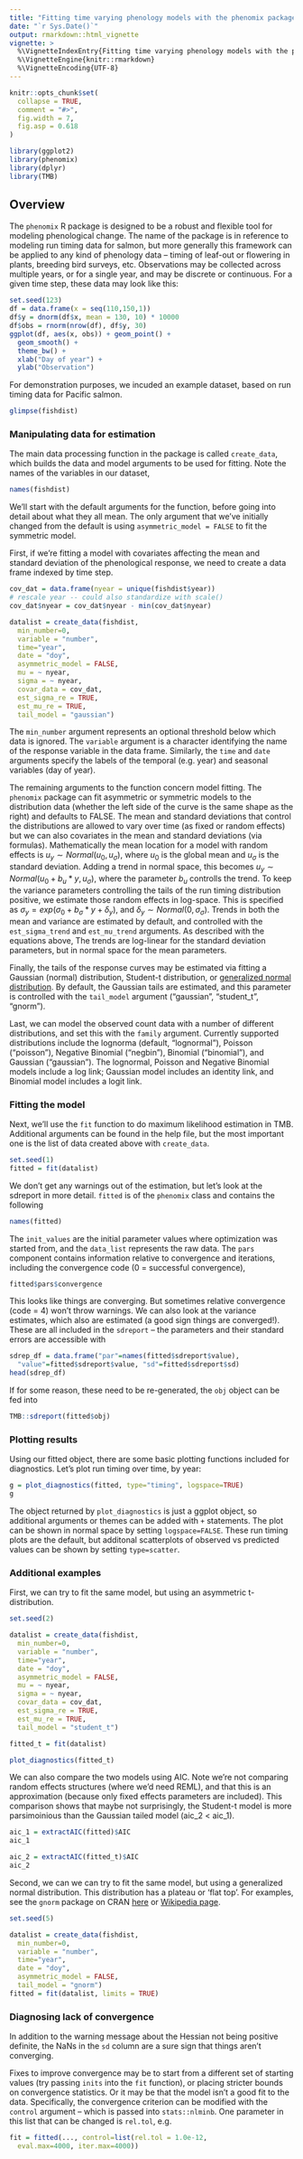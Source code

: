 ```yaml
---
title: "Fitting time varying phenology models with the phenomix package"
date: "`r Sys.Date()`"
output: rmarkdown::html_vignette
vignette: >
  %\VignetteIndexEntry{Fitting time varying phenology models with the phenomix package}
  %\VignetteEngine{knitr::rmarkdown}
  %\VignetteEncoding{UTF-8}
---
```


```r
knitr::opts_chunk$set(
  collapse = TRUE,
  comment = "#>",
  fig.width = 7,
  fig.asp = 0.618
)
```

```r
library(ggplot2)
library(phenomix)
library(dplyr)
library(TMB)
```

## Overview

The `phenomix` R package is designed to be a robust and flexible tool for modeling phenological change. The name of the package is in reference to modeling run timing data for salmon, but more generally this framework can be applied to any kind of phenology data -- timing of leaf-out or flowering in plants, breeding bird surveys, etc. Observations may be collected across multiple years, or for a single year, and may be discrete or continuous. For a given time step, these data may look like this:

```r
set.seed(123)
df = data.frame(x = seq(110,150,1))
df$y = dnorm(df$x, mean = 130, 10) * 10000
df$obs = rnorm(nrow(df), df$y, 30)
ggplot(df, aes(x, obs)) + geom_point() + 
  geom_smooth() + 
  theme_bw() + 
  xlab("Day of year") + 
  ylab("Observation")
```

For demonstration purposes, we incuded an example dataset, based on run timing data for Pacific salmon.

```r
glimpse(fishdist)
```

### Manipulating data for estimation

The main data processing function in the package is called `create_data`, which builds the data and model arguments to be used for fitting. Note the names of the variables in our dataset, 

```r
names(fishdist)
```

We'll start with the default arguments for the function, before going into detail about what they all mean. The only argument that we've initially changed from the default is using `asymmetric_model = FALSE` to fit the symmetric model.

First, if we're fitting a model with covariates affecting the mean and standard deviation of the phenological response, we need to create a data frame indexed by time step.  

```r
cov_dat = data.frame(nyear = unique(fishdist$year))
# rescale year -- could also standardize with scale()
cov_dat$nyear = cov_dat$nyear - min(cov_dat$nyear) 
```


```r
datalist = create_data(fishdist, 
  min_number=0, 
  variable = "number", 
  time="year", 
  date = "doy",
  asymmetric_model = FALSE, 
  mu = ~ nyear,
  sigma = ~ nyear,
  covar_data = cov_dat,
  est_sigma_re = TRUE,
  est_mu_re = TRUE,
  tail_model = "gaussian")
```

The `min_number` argument represents an optional threshold below which data is ignored. The `variable` argument is a character identifying the name of the response variable in the data frame. Similarly, the `time` and `date` arguments specify the labels of the temporal (e.g. year) and seasonal variables (day of year).

The remaining arguments to the function concern model fitting. The `phenomix` package can fit asymmetric or symmetric models to the distribution data (whether the left side of the curve is the same shape as the right) and defaults to FALSE. The mean and standard deviations that control the distributions are allowed to vary over time (as fixed or random effects) but we can also covariates in the mean and standard deviations (via formulas). 
Mathematically the mean location for a model with random effects is $u_y \sim Normal(u_0, u_{\sigma})$, where $u_0$ is the global mean and $u_{\sigma}$ is the standard deviation. Adding a trend in normal space, this becomes $u_y \sim Normal(u_0 + b_u*y, u_{\sigma})$, where the parameter $b_u$ controlls the trend. To keep the variance parameters controlling the tails of the run timing distribution positive, we estimate those random effects in log-space. This is specified as $\sigma_y = exp(\sigma_0 + b_{\sigma}*y + \delta_{y})$, and $\delta_{y} \sim Normal(0, \sigma_{\sigma})$. Trends in both the mean and variance are estimated by default, and controlled with the `est_sigma_trend` and `est_mu_trend` arguments. As described with the equations above, The trends are log-linear for the standard deviation parameters, but in normal space for the mean parameters. 

Finally, the tails of the response curves may be estimated via fitting a Gaussian (normal) distribution, Student-t distribution, or [generalized normal distribution](https://en.wikipedia.org/wiki/Generalized_normal_distribution). By default, the Gaussian tails are estimated, and this parameter is controlled with the `tail_model` argument ("gaussian", "student_t", "gnorm").

Last, we can model the observed count data with a number of different distributions, and set this with the `family` argument. Currently supported distributions include the lognorma (default, "lognormal"), Poisson ("poisson"), Negative Binomial ("negbin"), Binomial ("binomial"), and Gaussian ("gaussian"). The lognormal, Poisson and Negative Binomial models include a log link; Gaussian model includes an identity link, and Binomial model includes a logit link. 

### Fitting the model

Next, we'll use the `fit` function to do maximum likelihood estimation in TMB. Additional arguments can be found in the help file, but the most important one is the list of data created above with `create_data`.

```r
set.seed(1)
fitted = fit(datalist)
```

We don't get any warnings out of the estimation, but let's look at the sdreport in more detail. `fitted` is of the `phenomix` class and contains the following

```r
names(fitted)
```

The `init_values` are the initial parameter values where optimization was started from, and the `data_list` represents the raw data. The `pars` component contains information relative to convergence and iterations, including the convergence code (0 = successful convergence),
```r
fitted$pars$convergence
```

This looks like things are converging. But sometimes relative convergence (code = 4) won't throw warnings. We can also look at the variance estimates, which also are estimated (a good sign things are converged!). These are all included in the `sdreport` -- the parameters and their standard errors are accessible with

```r
sdrep_df = data.frame("par"=names(fitted$sdreport$value),
  "value"=fitted$sdreport$value, "sd"=fitted$sdreport$sd)
head(sdrep_df)
```

If for some reason, these need to be re-generated, the `obj` object can be fed into 

```r
TMB::sdreport(fitted$obj)
```


### Plotting results

Using our fitted object, there are some basic plotting functions included for diagnostics. Let's plot run timing over time, by year:

```r
g = plot_diagnostics(fitted, type="timing", logspace=TRUE)
g
```

The object returned by `plot_diagnostics` is just a ggplot object, so additional arguments or themes can be added with `+ ` statements. The plot can be shown in normal space by setting `logspace=FALSE`. These run timing plots are the default, but additonal scatterplots of observed vs predicted values can be shown by setting `type=scatter`.

### Additional examples 
First, we can try to fit the same model, but using an asymmetric t-distribution.

```r
set.seed(2)

datalist = create_data(fishdist, 
  min_number=0, 
  variable = "number", 
  time="year", 
  date = "doy",
  asymmetric_model = FALSE, 
  mu = ~ nyear,
  sigma = ~ nyear,
  covar_data = cov_dat,
  est_sigma_re = TRUE,
  est_mu_re = TRUE,
  tail_model = "student_t")

fitted_t = fit(datalist)
```

```r
plot_diagnostics(fitted_t)
```

We can also compare the two models using AIC. Note we're not comparing random effects structures (where we'd need REML), and that this is an approximation (because only fixed effects parameters are included). This comparison shows that maybe not surprisingly, the Student-t model is more parsimoinious than the Gaussian tailed model (aic_2 < aic_1).

```r
aic_1 = extractAIC(fitted)$AIC
aic_1

aic_2 = extractAIC(fitted_t)$AIC
aic_2
```

Second, we can we can try to fit the same model, but using a generalized normal distribution. This distribution has a plateau or 'flat top'. For examples, see the `gnorm` package on CRAN [here](https://cran.r-project.org/web/packages/gnorm/index.html) or [Wikipedia page](https://en.wikipedia.org/wiki/Generalized_normal_distribution).

```r
set.seed(5)

datalist = create_data(fishdist, 
  min_number=0, 
  variable = "number", 
  time="year", 
  date = "doy",
  asymmetric_model = FALSE, 
  tail_model = "gnorm")
fitted = fit(datalist, limits = TRUE)
```

### Diagnosing lack of convergence

In addition to the warning message about the Hessian not being positive definite, the NaNs in the `sd` column are a sure sign that things aren't converging. 

Fixes to improve convergence may be to start from a different set of starting values (try passing `inits` into the `fit` function), or placing stricter bounds on convergence statistics. Or it may be that the model isn't a good fit to the data. Specifically, the convergence criterion can be modified with the `control` argument -- which is passed into `stats::nlminb`. One parameter in this list that can be changed is `rel.tol`, e.g.

```r
fit = fitted(..., control=list(rel.tol = 1.0e-12, 
  eval.max=4000, iter.max=4000))
```

